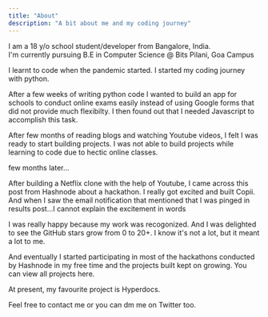 ```yaml
---
title: "About"
description: "A bit about me and my coding journey"
---
```


I am a 18 y/o school student/developer from Bangalore, India.  
I'm currently pursuing B.E in Computer Science @ Bits Pilani, Goa Campus

I learnt to code when the pandemic started. I started my coding journey with python.

After a few weeks of writing python code I wanted to build an app for schools to conduct online exams easily instead of using Google forms that did not provide much flexibilty. I then found out that I needed Javascript to accomplish this task.

After few months of reading blogs and watching Youtube videos, I felt I was ready to start building projects. I was not able to build projects while learning to code due to hectic online classes.

few months later...

After building a Netflix clone with the help of Youtube, I came across this post from Hashnode about a hackathon. I really got excited and built Copii. And when I saw the email notification that mentioned that I was pinged in results post...I cannot explain the excitement in words

I was really happy because my work was recogonized. And I was delighted to see the GitHub stars grow from 0 to 20+. I know it's not a lot, but it meant a lot to me.

And eventually I started participating in most of the hackathons conducted by Hashnode in my free time and the projects built kept on growing. You can view all projects here.

At present, my favourite project is Hyperdocs.

Feel free to contact me or you can dm me on Twitter too.
